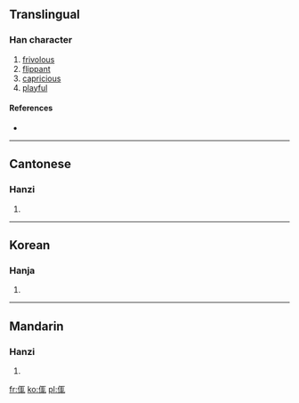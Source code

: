 ==Translingual==

===Han character===
{{Han char|rn=9|rad=人|as=07|sn=9|four=|canj=人尸十山 (OSJU)}}

# [[frivolous]]
# [[flippant]]
# [[capricious]]
# [[playful]]

====References====
* {{Han ref|kx=0103.240|hdz=10156.150|uh=3459|ud=13401}}

----

==Cantonese==

===Hanzi===
{{yue-hanzi|jyut=|y=dip6}}

# {{defn|Cantonese|sort=人07}}

----

==Korean==

===Hanja===
{{ko-hanja|hangeul=접|rv=jeop|mr=chŏp|y=cep}}

# {{defn|Korean|sort=人07}}

----

==Mandarin==

===Hanzi===
{{cmn-hanzi|pin=[[dié]] ([[die2]]), [[yǒng]] ([[yong3]])|wg=tieh<sup>2</sup>, yung<sup>3</sup>}}

# {{defn|Mandarin|sort=人07}}

[[fr:㑙]]
[[ko:㑙]]
[[pl:㑙]]